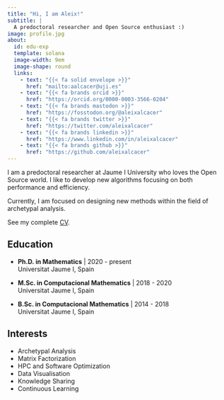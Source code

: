 ```yaml
---
title: "Hi, I am Aleix!"
subtitle: |
  A predoctoral researcher and Open Source enthusiast :)
image: profile.jpg
about:
  id: edu-exp
  template: solana
  image-width: 9em
  image-shape: round
  links:
    - text: "{{< fa solid envelope >}}"
      href: "mailto:aalcacer@uji.es"
    - text: "{{< fa brands orcid >}}"
      href: "https://orcid.org/0000-0003-3566-0204"
    - text: "{{< fa brands mastodon >}}"
      href: "https://fosstodon.org/@aleixalcacer"
    - text: "{{< fa brands twitter >}}"
      href: "https://twitter.com/aleixalcacer"
    - text: "{{< fa brands linkedin >}}"
      href: "https://www.linkedin.com/in/aleixalcacer"
    - text: "{{< fa brands github >}}"
      href: "https://github.com/aleixalcacer"
---
```


::: {#edu-exp}
:::

I am a predoctoral researcher at Jaume I University who loves the Open Source world. I like to develop new algorithms focusing on both performance and efficiency. 

Currently, I am focused on designing new methods within the field of archetypal analysis.

See my complete [CV](cv.pdf).

::: {.grid}

::: {.g-col-12 .g-col-md-8 style="text-align: left;"}
## Education

- **Ph.D. in Mathematics** | 2020 - present  
  Universitat Jaume I, Spain

- **M.Sc. in Computacional Mathematics** | 2018 - 2020  
  Universitat Jaume I, Spain

- **B.Sc. in Computacional Mathematics** | 2014 - 2018  
  Universitat Jaume I, Spain
:::

::: {.g-col-12 .g-col-md-4 style="text-align: left;"}
## Interests

- Archetypal Analysis
- Matrix Factorization
- HPC and Software Optimization
- Data Visualisation
- Knowledge Sharing
- Continuous Learning
:::

:::